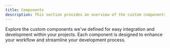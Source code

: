 ```yaml
---
title: Components
description: This section provides an overview of the custom components available in Mega.
---
```


Explore the custom components we've defined for easy integration and development within your projects. Each component is designed to enhance your workflow and streamline your development process.


<Outlet path="components" />
